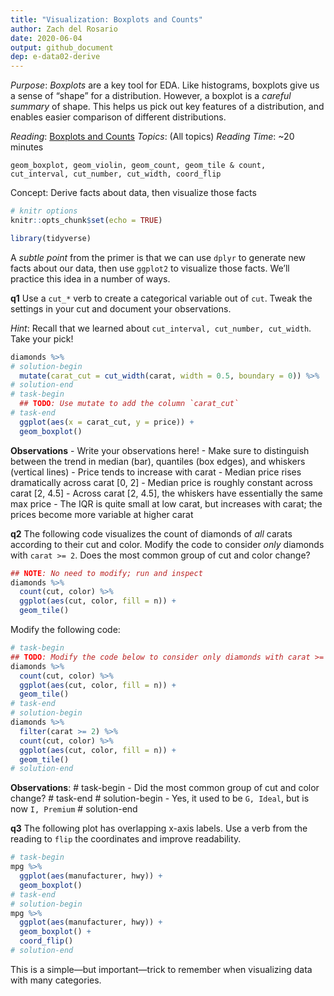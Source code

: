 ```yaml
---
title: "Visualization: Boxplots and Counts"
author: Zach del Rosario
date: 2020-06-04
output: github_document
dep: e-data02-derive
---
```


*Purpose*: *Boxplots* are a key tool for EDA. Like histograms, boxplots give us a sense of "shape" for a distribution. However, a boxplot is a *careful summary* of shape. This helps us pick out key features of a distribution, and enables easier comparison of different distributions.

*Reading*: [Boxplots and Counts](https://rstudio.cloud/learn/primers/3.4)
*Topics*: (All topics)
*Reading Time*: ~20 minutes

`geom_boxplot, geom_violin, geom_count, geom_tile & count, cut_interval, cut_number, cut_width, coord_flip`

Concept: Derive facts about data, then visualize those facts

```r
# knitr options
knitr::opts_chunk$set(echo = TRUE)
```

```r
library(tidyverse)

```

A *subtle point* from the primer is that we can use `dplyr` to generate new
facts about our data, then use `ggplot2` to visualize those facts. We'll
practice this idea in a number of ways.

__q1__ Use a `cut_*` verb to create a categorical variable out of `cut`. Tweak
the settings in your cut and document your observations.

*Hint*: Recall that we learned about `cut_interval, cut_number, cut_width`. Take
your pick!

```r
diamonds %>%
# solution-begin
  mutate(carat_cut = cut_width(carat, width = 0.5, boundary = 0)) %>%
# solution-end
# task-begin
  ## TODO: Use mutate to add the column `carat_cut`
# task-end
  ggplot(aes(x = carat_cut, y = price)) +
  geom_boxplot()
```

**Observations**
<!-- task-begin -->
- Write your observations here!
- Make sure to distinguish between the trend in median (bar), quantiles (box edges), and whiskers (vertical lines)
<!-- task-end -->
<!-- solution-begin -->
- Price tends to increase with carat
- Median price rises dramatically across carat [0, 2]
- Median price is roughly constant across carat [2, 4.5]
- Across carat [2, 4.5], the whiskers have essentially the same max price
- The IQR is quite small at low carat, but increases with carat; the prices become more variable at higher carat
<!-- solution-end -->

__q2__ The following code visualizes the count of diamonds of *all* carats according to their cut and color. Modify the code to consider *only* diamonds with `carat >= 2`. Does the most common group of cut and color change?

```r
## NOTE: No need to modify; run and inspect
diamonds %>%
  count(cut, color) %>%
  ggplot(aes(cut, color, fill = n)) +
  geom_tile()
```

Modify the following code:

```r
# task-begin
## TODO: Modify the code below to consider only diamonds with carat >= 2
diamonds %>%
  count(cut, color) %>%
  ggplot(aes(cut, color, fill = n)) +
  geom_tile()
# task-end
# solution-begin
diamonds %>%
  filter(carat >= 2) %>%
  count(cut, color) %>%
  ggplot(aes(cut, color, fill = n)) +
  geom_tile()
# solution-end
```

**Observations**:
# task-begin
- Did the most common group of cut and color change?
# task-end
# solution-begin
- Yes, it used to be `G, Ideal`, but is now `I, Premium`
# solution-end

__q3__ The following plot has overlapping x-axis labels. Use a verb from the reading to `flip` the coordinates and improve readability.

```r
# task-begin
mpg %>%
  ggplot(aes(manufacturer, hwy)) +
  geom_boxplot()
# task-end
# solution-begin
mpg %>%
  ggplot(aes(manufacturer, hwy)) +
  geom_boxplot() +
  coord_flip()
# solution-end
```

This is a simple---but important---trick to remember when visualizing data with many categories.
